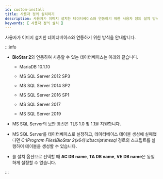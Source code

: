 ```yaml
---
id: custom-install
title: 사용자 정의 설치하기
description: 사용자가 이미지 설치한 데이터베이스와 연동하기 위한 사용자 정의 설치 방식을 안내합니다.
keywords: [ 사용자 정의 설치 ]
---
```


사용자가 이미지 설치한 데이터베이스와 연동하기 위한 <Cmd code='biostar2.install.customInstall' /> 방식을 안내합니다.

:::info

* **BioStar 2**와 연동하여 사용할 수 있는 데이터베이스는 아래와 같습니다.

  * MariaDB 10.1.10

  * MS SQL Server 2012 SP3

  * MS SQL Server 2014 SP2

  * MS SQL Server 2016 SP1

  * MS SQL Server 2017

  * MS SQL Server 2019

* MS SQL Server의 보안 통신은 TLS 1.0 및 1.1을 지원합니다.

* MS SQL Server를 데이터베이스로 설정하고, 데이터베이스 테이블 생성에 실패했다면 *C:\Program Files\BioStar 2(x64)\dbscript\mssql* 경로의 스크립트를 실행하여 테이블을 생성할 수 있습니다.

* <Cmd code='biostar2.install.customInstall' />를 설치 옵션으로 선택할 때 **AC DB name**, **TA DB name**, **VE DB name**은 동일하게 설정할 수 없습니다.

:::


<InstallStep />